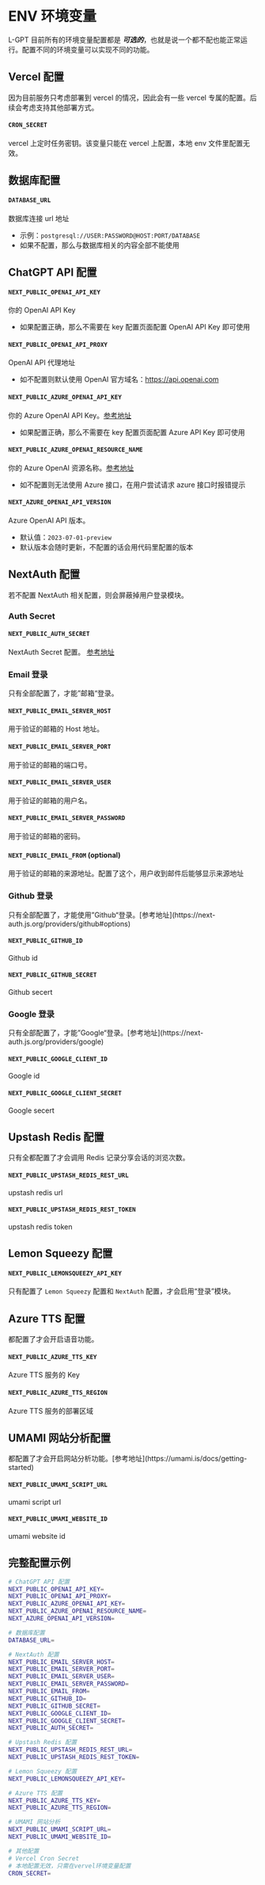 
# ENV 环境变量

L-GPT 目前所有的环境变量配置都是 **_可选的_**，也就是说一个都不配也能正常运行。配置不同的环境变量可以实现不同的功能。

## Vercel 配置

<Callout type="info" emoji="ℹ️">
  因为目前服务只考虑部署到 vercel 的情况，因此会有一些 vercel
  专属的配置。后续会考虑支持其他部署方式。
</Callout>

#### `CRON_SECRET`

vercel 上定时任务密钥。该变量只能在 vercel 上配置，本地 env 文件里配置无效。

## 数据库配置

#### `DATABASE_URL`

数据库连接 url 地址

- 示例：`postgresql://USER:PASSWORD@HOST:PORT/DATABASE`
- 如果不配置，那么与数据库相关的内容全部不能使用

## ChatGPT API 配置

#### `NEXT_PUBLIC_OPENAI_API_KEY`

你的 OpenAI API Key

- 如果配置正确，那么不需要在 key 配置页面配置 OpenAI API Key 即可使用

#### `NEXT_PUBLIC_OPENAI_API_PROXY`

OpenAI API 代理地址

- 如不配置则默认使用 OpenAI 官方域名：https://api.openai.com

#### `NEXT_PUBLIC_AZURE_OPENAI_API_KEY`

你的 Azure OpenAI API Key。[参考地址](/api-key-configure/azure)

- 如果配置正确，那么不需要在 key 配置页面配置 Azure API Key 即可使用

#### `NEXT_PUBLIC_AZURE_OPENAI_RESOURCE_NAME`

你的 Azure OpenAI 资源名称。[参考地址](/api-key-configure/azure)

- 如不配置则无法使用 Azure 接口，在用户尝试请求 azure 接口时报错提示

#### `NEXT_AZURE_OPENAI_API_VERSION`

Azure OpenAI API 版本。

- 默认值：`2023-07-01-preview`
- 默认版本会随时更新，不配置的话会用代码里配置的版本

## NextAuth 配置

<Callout emoji="⚠️" type="warning">
  若不配置 NextAuth 相关配置，则会屏蔽掉用户登录模块。
</Callout>

### Auth Secret

#### `NEXT_PUBLIC_AUTH_SECRET`

NextAuth Secret 配置。 [参考地址](https://next-auth.js.org/configuration/options#secret)

### Email 登录

<Callout emoji="👾">只有全部配置了，才能”邮箱“登录。</Callout>

#### `NEXT_PUBLIC_EMAIL_SERVER_HOST`

用于验证的邮箱的 Host 地址。

#### `NEXT_PUBLIC_EMAIL_SERVER_PORT`

用于验证的邮箱的端口号。

#### `NEXT_PUBLIC_EMAIL_SERVER_USER`

用于验证的邮箱的用户名。

#### `NEXT_PUBLIC_EMAIL_SERVER_PASSWORD`

用于验证的邮箱的密码。

#### `NEXT_PUBLIC_EMAIL_FROM` (optional)

用于验证的邮箱的来源地址。配置了这个，用户收到邮件后能够显示来源地址

### Github 登录

<Callout emoji="👾">
  只有全部配置了，才能使用”Github“登录。[参考地址](https://next-auth.js.org/providers/github#options)
</Callout>

#### `NEXT_PUBLIC_GITHUB_ID`

Github id

#### `NEXT_PUBLIC_GITHUB_SECRET`

Github secert

### Google 登录

<Callout emoji="👾">
  只有全部配置了，才能”Google“登录。[参考地址](https://next-auth.js.org/providers/google)
</Callout>

#### `NEXT_PUBLIC_GOOGLE_CLIENT_ID`

Google id

#### `NEXT_PUBLIC_GOOGLE_CLIENT_SECRET`

Google secert

## Upstash Redis 配置

<Callout emoji="👾">
  只有全都配置了才会调用 Redis 记录分享会话的浏览次数。
</Callout>

#### `NEXT_PUBLIC_UPSTASH_REDIS_REST_URL`

upstash redis url

#### `NEXT_PUBLIC_UPSTASH_REDIS_REST_TOKEN`

upstash redis token

## Lemon Squeezy 配置

#### `NEXT_PUBLIC_LEMONSQUEEZY_API_KEY`

只有配置了 `Lemon Squeezy` 配置和 `NextAuth` 配置，才会启用“登录”模块。

## Azure TTS 配置

<Callout emoji="👾">都配置了才会开启语音功能。</Callout>

#### `NEXT_PUBLIC_AZURE_TTS_KEY`

Azure TTS 服务的 Key

#### `NEXT_PUBLIC_AZURE_TTS_REGION`

Azure TTS 服务的部署区域

## UMAMI 网站分析配置

<Callout emoji="👾">
  都配置了才会开启网站分析功能。[参考地址](https://umami.is/docs/getting-started)
</Callout>

#### `NEXT_PUBLIC_UMAMI_SCRIPT_URL`

umami script url

#### `NEXT_PUBLIC_UMAMI_WEBSITE_ID`

umami website id

## 完整配置示例

```bash copy
# ChatGPT API 配置
NEXT_PUBLIC_OPENAI_API_KEY=
NEXT_PUBLIC_OPENAI_API_PROXY=
NEXT_PUBLIC_AZURE_OPENAI_API_KEY=
NEXT_PUBLIC_AZURE_OPENAI_RESOURCE_NAME=
NEXT_AZURE_OPENAI_API_VERSION=

# 数据库配置
DATABASE_URL=

# NextAuth 配置
NEXT_PUBLIC_EMAIL_SERVER_HOST=
NEXT_PUBLIC_EMAIL_SERVER_PORT=
NEXT_PUBLIC_EMAIL_SERVER_USER=
NEXT_PUBLIC_EMAIL_SERVER_PASSWORD=
NEXT_PUBLIC_EMAIL_FROM=
NEXT_PUBLIC_GITHUB_ID=
NEXT_PUBLIC_GITHUB_SECRET=
NEXT_PUBLIC_GOOGLE_CLIENT_ID=
NEXT_PUBLIC_GOOGLE_CLIENT_SECRET=
NEXT_PUBLIC_AUTH_SECRET=

# Upstash Redis 配置
NEXT_PUBLIC_UPSTASH_REDIS_REST_URL=
NEXT_PUBLIC_UPSTASH_REDIS_REST_TOKEN=

# Lemon Squeezy 配置
NEXT_PUBLIC_LEMONSQUEEZY_API_KEY=

# Azure TTS 配置
NEXT_PUBLIC_AZURE_TTS_KEY=
NEXT_PUBLIC_AZURE_TTS_REGION=

# UMAMI 网站分析
NEXT_PUBLIC_UMAMI_SCRIPT_URL=
NEXT_PUBLIC_UMAMI_WEBSITE_ID=

# 其他配置
# Vercel Cron Secret
# 本地配置无效，只需在vervel环境变量配置
CRON_SECRET=
```
